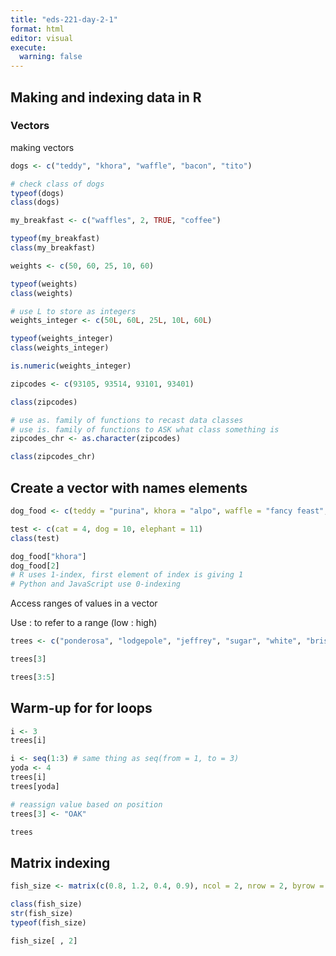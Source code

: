 ```yaml
---
title: "eds-221-day-2-1"
format: html
editor: visual
execute: 
  warning: false
---
```


## Making and indexing data in R

### Vectors

making vectors

```r
dogs <- c("teddy", "khora", "waffle", "bacon", "tito")

# check class of dogs
typeof(dogs)
class(dogs)
```

```r
my_breakfast <- c("waffles", 2, TRUE, "coffee")

typeof(my_breakfast)
class(my_breakfast)

```

```r
weights <- c(50, 60, 25, 10, 60)

typeof(weights)
class(weights)

# use L to store as integers
weights_integer <- c(50L, 60L, 25L, 10L, 60L)

typeof(weights_integer)
class(weights_integer)
```

```r
is.numeric(weights_integer)
```

```r
zipcodes <- c(93105, 93514, 93101, 93401)

class(zipcodes)

# use as. family of functions to recast data classes
# use is. family of functions to ASK what class something is
zipcodes_chr <- as.character(zipcodes)

class(zipcodes_chr)
```

## Create a vector with names elements

```r
dog_food <- c(teddy = "purina", khora = "alpo", waffle = "fancy feast", bacon = "bluediamond", tito = "farmer's dog")

test <- c(cat = 4, dog = 10, elephant = 11)
class(test)
```

```r
dog_food["khora"]
dog_food[2]
# R uses 1-index, first element of index is giving 1
# Python and JavaScript use 0-indexing
```

Access ranges of values in a vector

Use : to refer to a range (low : high)

```r
trees <- c("ponderosa", "lodgepole", "jeffrey", "sugar", "white", "bristlecone")

trees[3]

trees[3:5]
```

## Warm-up for for loops

```r
i <- 3
trees[i]
```

```r
i <- seq(1:3) # same thing as seq(from = 1, to = 3)
yoda <- 4
trees[i]
trees[yoda]
```

```r
# reassign value based on position
trees[3] <- "OAK"

trees
```

## Matrix indexing

```r
fish_size <- matrix(c(0.8, 1.2, 0.4, 0.9), ncol = 2, nrow = 2, byrow = FALSE)

class(fish_size)
str(fish_size)
typeof(fish_size)

fish_size[ , 2] 
```
